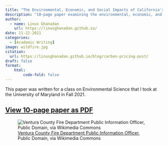 ```yaml
---
title: "The Environmental, Economic, and Social Impacts of California's Wildfires"
description: "10-page paper examining the environmental, economic, and social impacts of California's wildfires, with a special focus on the record-breaking 2020 wildfires."
author: 
  - name: Linus Ghanadan
    url: https://linusghanadan.github.io/
date: 11-22-2021
categories:
  - [Academic Writing]
image: wildfire.jpg
citation:
  url: https://linusghanadan.github.io/blog/carbon-pricing-post/
draft: false
format:
    html:
        code-fold: false
---
```


This paper was written for a class on Environmental Science that I took at the University of Maryland in Fall 2021.

## [View 10-page paper as PDF](wildfire.pdf)

![[Ventura County Fire Department Public Information Officer](https://commons.wikimedia.org/wiki/File:Erbes_Fire_at_about_30_acres.jpg), Public Domain, via Wikimedia Commons](wildfire.jpg)
